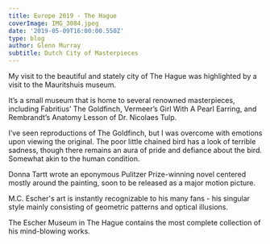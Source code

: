 ---
title: Europe 2019 - The Hague
coverImage: IMG_3084.jpeg
date: '2019-05-09T16:00:00.550Z'
type: blog
author: Glenn Murray
subtitle: Dutch City of Masterpieces
---

My visit to the beautiful and stately city of The Hague was highlighted by a visit to the Mauritshuis museum.

It’s a small museum that is home to several renowned  masterpieces, including Fabritius’ The Goldfinch, Vermeer’s Girl With A Pearl Earring, and Rembrandt’s Anatomy Lesson of Dr. Nicolaes Tulp.

I’ve seen reproductions of The Goldfinch, but I was overcome with emotions upon viewing the original. The poor little chained bird has a look of terrible sadness, though there remains an aura of pride and defiance about the bird. Somewhat akin to the human condition.

Donna Tartt wrote an eponymous Pulitzer Prize-winning novel centered mostly around the painting, soon to be released as a major motion picture.

<Hague2019SlideShow />

M.C. Escher's art is instantly recognizable to his many fans - his singular style mainly consisting of geometric patterns and optical illusions.

The Escher Museum in The Hague contains the most complete collection of his mind-blowing works.

<HagueEscher2019SlideShow />
